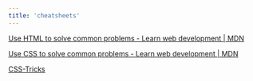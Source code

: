 ```yaml
---
title: 'cheatsheets'
---
```



<GlobalLayout path={url}>

[Use HTML to solve common problems - Learn web development | MDN](https://developer.mozilla.org/en-US/docs/Learn/HTML/Howto)

[Use CSS to solve common problems - Learn web development | MDN](https://developer.mozilla.org/en-US/docs/Learn/CSS/Howto)

[CSS-Tricks](https://css-tricks.com/)

</GlobalLayout>